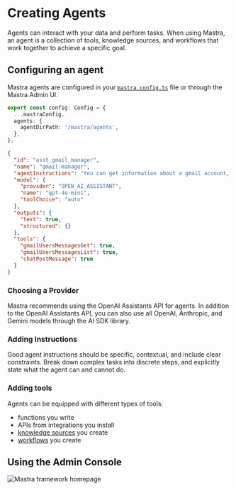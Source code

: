 # Creating Agents

Agents can interact with your data and perform tasks. When using Mastra, an agent is a collection of tools, knowledge sources, and workflows that work together to achieve a specific goal.

## Configuring an agent

Mastra agents are configured in your [`mastra.config.ts`](../reference/local-dev/mastra-config.mdx) file or through the Mastra Admin UI.

```ts filename="mastra.config.ts"
export const config: Config = {
  ...mastraConfig,
  agents: {
    agentDirPath: '/mastra/agents',
  },
};
```

```json filename="gmail-manager.json"
{
  "id": "asst_gmail_manager",
  "name": "gmail-manager",
  "agentInstructions": "You can get information about a gmail account, send gmail messages and report your findings to slack",
  "model": {
    "provider": "OPEN_AI_ASSISTANT",
    "name": "gpt-4o-mini",
    "toolChoice": "auto"
  },
  "outputs": {
    "text": true,
    "structured": {}
  },
  "tools": {
    "gmailUsersMessagesGet": true,
    "gmailUsersMessagesList": true,
    "chatPostMessage": true
  }
}
```

### Choosing a Provider

Mastra recommends using the OpenAI Assistants API for agents. In addition to the OpenAI Assistants API, you can also use all OpenAI, Anthropic, and Gemini models through the AI SDK library.

### Adding Instructions

Good agent instructions should be specific, contextual, and include clear constraints. Break down complex tasks into discrete steps, and explicitly state what the agent can and cannot do.

### Adding tools

Agents can be equipped with different types of tools:

- functions you write
- APIs from integrations you install
- [knowledge sources](./building-knowledge-sources.mdx) you create
- [workflows](./building-workflows.mdx) you create

## Using the Admin Console

![Mastra framework homepage](../../public/creating-new-agent.png)
